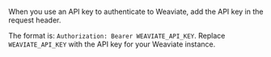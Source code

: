 When you use an API key to authenticate to Weaviate, add the API key in the request header.

The format is: `Authorization: Bearer WEAVIATE_API_KEY`. Replace `WEAVIATE_API_KEY` with the API key for your Weaviate instance.
